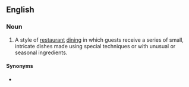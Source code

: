 ==English==

===Noun===
{{wikipedia}}
{{en-noun}}

# A style of [[restaurant]] [[dining]] in which guests receive a series of small, intricate dishes made using special techniques or with unusual or seasonal ingredients.

====Synonyms====
* {{l|en|degustation menu}}